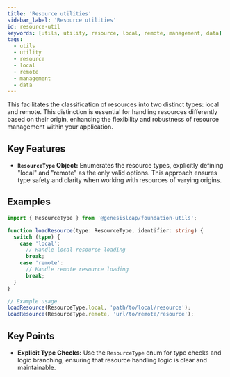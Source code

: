 ```yaml
---
title: 'Resource utilities'
sidebar_label: 'Resource utilities'
id: resource-util
keywords: [utils, utility, resource, local, remote, management, data]
tags:
  - utils
  - utility
  - resource
  - local
  - remote
  - management
  - data
---
```


This facilitates the classification of resources into two distinct types: local and remote. This distinction is essential for handling resources differently based on their origin, enhancing the flexibility and robustness of resource management within your application.

## Key Features

- **`ResourceType` Object:** Enumerates the resource types, explicitly defining "local" and "remote" as the only valid options. This approach ensures type safety and clarity when working with resources of varying origins.

## Examples

```typescript
import { ResourceType } from '@genesislcap/foundation-utils';

function loadResource(type: ResourceType, identifier: string) {
  switch (type) {
    case 'local':
      // Handle local resource loading
      break;
    case 'remote':
      // Handle remote resource loading
      break;
  }
}

// Example usage
loadResource(ResourceType.local, 'path/to/local/resource');
loadResource(ResourceType.remote, 'url/to/remote/resource');
```

## Key Points

- **Explicit Type Checks:** Use the `ResourceType` enum for type checks and logic branching, ensuring that resource handling logic is clear and maintainable.
